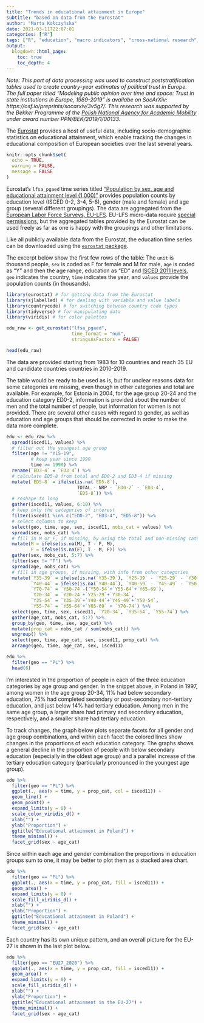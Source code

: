 ```yaml
---
title: "Trends in educational attainment in Europe"
subtitle: "based on data from the Eurostat"
author: "Marta Kołczyńska"
date: 2021-03-11T22:07:01
categories: ["R"]
tags: ["R", "education", "macro indicators", "cross-national research", "Eurostat", "European Labor Force Survey"]
output:
  blogdown::html_page:
    toc: true
    toc_depth: 4
---
```


*Note: This part of data processing was used to construct poststratification tables used to create country-year estimates of political trust in Europe. The full paper titled "Modeling public opinion over time and space: Trust in state institutions in Europe, 1989-2019" is availabe on SocArXiv: https://osf.io/preprints/socarxiv/3v5g7/. This research was supported by the Bekker Programme of the [Polish National Agency for Academic Mobility](https://nawa.gov.pl/en/nawa) under award number PPN/BEK/2019/1/00133.*

The [Eurostat](https://ec.europa.eu/eurostat) provides a host of useful data, including socio-demographic statistics on educational attainment, which enable tracking the changes in educational composition of European societies over the last several years.

```r
knitr::opts_chunk$set(
  echo = TRUE,
  warning = FALSE,
  message = FALSE
)
```


Eurostat's `lfsa_pgaed` time series titled ["Population by sex, age and educational attainment level (1 000)"](https://appsso.eurostat.ec.europa.eu/nui/show.do?dataset=lfsa_pgaed) provides population counts by education level (ISCED 0-2, 3-4, 5-8), gender (male and female) and age group (several different groupings). The data are aggregated from the [European Labor Force Surveys, EU-LFS](https://ec.europa.eu/eurostat/statistics-explained/index.php/EU_labour_force_survey). EU-LFS micro-data require [special permissions](https://ec.europa.eu/eurostat/web/microdata/european-union-labour-force-survey), but the aggregated tables provided by the Eurostat can be used freely as far as one is happy with the groupings and other limitations. 

Like all publicly available data from the Eurostat, the education time series can be downloaded using the [`eurostat` package](https://cran.r-project.org/web/packages/eurostat/index.html).

The excerpt below show the first few rows of the table: The `unit` is thousand people, `sex` is coded as F for female and M for male, `age` is coded as "Y" and then the age range, education as "ED" and [ISCED 2011 levels](https://en.wikipedia.org/wiki/International_Standard_Classification_of_Education), `geo` indicates the country, `time` indicates the year, and `values` provide the population counts (in thousands).

```r
library(eurostat) # for getting data from the Eurostat
library(sjlabelled) # for dealing with variable and value labels
library(countrycode) # for switching between country code types
library(tidyverse) # for manipulating data
library(viridis) # for color palettes

edu_raw <- get_eurostat("lfsa_pgaed", 
                        time_format = "num", 
                        stringsAsFactors = FALSE)

head(edu_raw)
```

The data are provided starting from 1983 for 10 countries and reach 35 EU and candidate countries countries in 2010-2019.

The table would be ready to be used as is, but for unclear reasons data for some categories are missing, even though in other categories and total are available. For example, for Estonia in 2004, for the age group 20-24 and the education category ED0-2, information is provided about the number of men and the total number of people, but information for women is not provided. There are several other cases with regard to gender, as well as education and age groups that should be corrected in order to make the data more complete. 


```r

edu <- edu_raw %>%
  spread(isced11, values) %>%
  # filter out the youngest age group
  filter(age != "Y15-19",
         # keep year since 1990
         time >= 1990) %>%
  rename(`ED3-4` = `ED3_4`) %>%
  # calculate ED5-8 from total and ED0-2 and ED3-4 if missing
  mutate(`ED5-8` = ifelse(is.na(`ED5-8`), 
                          TOTAL - NRP - `ED0-2` - `ED3-4`, 
                          `ED5-8`)) %>%
  # reshape to long
  gather(isced11, values, 6:10) %>%
  # keep only the categories of interest
  filter(isced11 %in% c("ED0-2", "ED3-4", "ED5-8")) %>%
  # select columsn to keep
  select(geo, time, age, sex, isced11, nobs_cat = values) %>%
  spread(sex, nobs_cat) %>%
  # fill in M or F, if missing, by using the total and non-missing category
  mutate(M = ifelse(is.na(M), T - F, M),
         F = ifelse(is.na(F), T - M, F)) %>%
  gather(sex, nobs_cat, 5:7) %>%
  filter(sex != "T") %>%
  spread(age, nobs_cat) %>%
  # fill in age groups, if missing, with info from other categories
  mutate(`Y35-39` = ifelse(is.na(`Y35-39`), `Y25-39` - `Y25-29` - `Y30-34`, `Y35-39`),
         `Y40-44` = ifelse(is.na(`Y40-44`), `Y40-59` - `Y45-49` - `Y50-59`, `Y40-44`),
         `Y70-74` = `Y50-74`-(`Y50-54`+`Y55-64`+`Y65-69`),
         `Y20-34` = `Y20-24`+`Y25-29`+`Y30-34`,
         `Y35-54` = `Y35-39`+`Y40-44`+`Y45-49`+`Y50-54`,
         `Y55-74` = `Y55-64`+`Y65-69` + `Y70-74`) %>%
  select(geo, time, sex, isced11, `Y20-34`, `Y35-54`, `Y55-74`) %>%
  gather(age_cat, nobs_cat, 5:7) %>%
  group_by(geo, time, sex, age_cat) %>%
  mutate(prop_cat = nobs_cat / sum(nobs_cat)) %>%
  ungroup() %>%
  select(geo, time, age_cat, sex, isced11, prop_cat) %>%
  arrange(geo, time, age_cat, sex, isced11)

edu %>%
  filter(geo == "PL") %>%
  head(6)

```

I'm interested in the proportion of people in each of the three education categories by age group and gender. In the snippet above, in Poland in 1997, among women in the age group 20-34, 11% had below secondary education, 75% had completed secondary or post-secondary non-tertiary education, and just below 14% had tertiary education. Among men in the same age group, a larger share had primary and secondary education, respectively, and a smaller share had tertiary education.

To track changes, the graph below plots separate facets for all gender and age group combinations, and within each facet the colored lines show changes in the proportions of each education category. The graphs shows a general decline in the proportion of people with below secondary education (especially in the oldest age group) and a parallel increase of the tertiary education category (particularly pronounced in the youngest age group).

```r
edu %>%
  filter(geo == "PL") %>%
  ggplot(., aes(x = time, y = prop_cat, col = isced11)) +
  geom_line() +
  geom_point() +
  expand_limits(y = 0) +
  scale_color_viridis_d() +
  xlab("") +
  ylab("Proportion") +
  ggtitle("Educational attainment in Poland") +
  theme_minimal() +
  facet_grid(sex ~ age_cat)
```

Since within each age and gender combination the proportions in education groups sum to one, it may be better to plot them as a stacked area chart.

```r
edu %>%
  filter(geo == "PL") %>%
  ggplot(., aes(x = time, y = prop_cat, fill = isced11)) +
  geom_area() +
  expand_limits(y = 0) +
  scale_fill_viridis_d() +
  xlab("") +
  ylab("Proportion") +
  ggtitle("Educational attainment in Poland") +
  theme_minimal() +
  facet_grid(sex ~ age_cat)
```

Each country has its own unique pattern, and an overall picture for the EU-27 is shown in the last plot below.

```r
edu %>%
  filter(geo == "EU27_2020") %>%
  ggplot(., aes(x = time, y = prop_cat, fill = isced11)) +
  geom_area() +
  expand_limits(y = 0) +
  scale_fill_viridis_d() +
  xlab("") +
  ylab("Proportion") +
  ggtitle("Educational attainment in the EU-27") +
  theme_minimal() +
  facet_grid(sex ~ age_cat)
```






